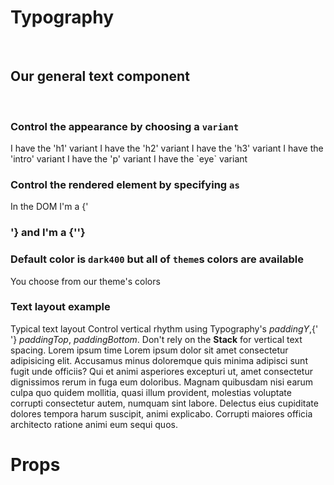 

<Meta title="Core/Typography" component={Typography} />

# Typography

<br />

## Our general text component

<br />

### Control the appearance by choosing a `variant`

<Canvas>
  <Story name="Variants">
    <Typography variant="h1">I have the 'h1' variant</Typography>
    <Typography variant="h2">I have the 'h2' variant</Typography>
    <Typography variant="h3">I have the 'h3' variant</Typography>
    <Typography variant="intro">I have the 'intro' variant</Typography>
    <Typography variant="p">I have the 'p' variant</Typography>
    <Typography variant="eyebrow">I have the `eye` variant</Typography>
  </Story>
</Canvas>

### Control the rendered element by specifying `as`

<Canvas>
  <Story name="Elements">
    <Typography as="h3">In the DOM I'm a {'<h3 />'}</Typography>
    <Typography as="label">and I'm a {'<label />'}</Typography>
  </Story>
</Canvas>

### Default color is `dark400` but all of `theme`s colors are available

<Canvas>
  <Story name="Colors">
    <Typography as="p" color="red400">
      You choose from our theme's colors
    </Typography>
  </Story>
</Canvas>

### Text layout example

<Canvas>
  <Story name="Text layout">
    <GridContainer>
      <GridRow>
        <GridColumn span="10/12">
          <Typography as="h1" variant="h1" paddingBottom={2}>
            Typical text layout
          </Typography>
          <Typography as="p" variant="intro">
            Control vertical rhythm using Typography's <em>paddingY</em>,{' '}
            <em>paddingTop</em>, <em>paddingBottom</em>.
          </Typography>
          <Typography as="p" variant="intro" paddingBottom={6}>
            Don't rely on the <strong>Stack</strong> for vertical text spacing.
          </Typography>
          <Typography as="h2" variant="h2" paddingBottom={2}>
            Lorem ipsum time
          </Typography>
          <Typography as="p" variant="p" paddingBottom={2}>
            Lorem ipsum dolor sit amet consectetur adipisicing elit. Accusamus
            minus doloremque quis minima adipisci sunt fugit unde officiis? Qui
            et animi asperiores excepturi ut, amet consectetur dignissimos rerum
            in fuga eum doloribus. Magnam quibusdam nisi earum culpa quo quidem
            mollitia, quasi illum provident, molestias voluptate corrupti
            consectetur autem, numquam sint labore. Delectus eius cupiditate
            dolores tempora harum suscipit, animi explicabo. Corrupti maiores
            officia architecto ratione animi eum sequi quos.
          </Typography>
        </GridColumn>
      </GridRow>
    </GridContainer>
  </Story>
</Canvas>

# Props

<Props of={Typography} />
